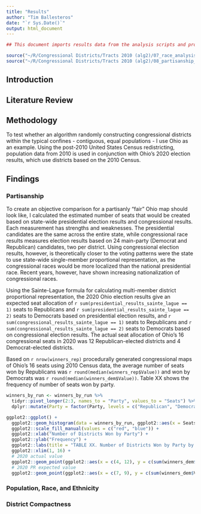 ```yaml
---
title: "Results"
author: "Tim Ballesteros"
date: "`r Sys.Date()`"
output: html_document
---
```


```r
## This document imports results data from the analysis scripts and provides descriptions of the findings.

source("~/R/Congressional Districts/Tracts 2010 (alg2)/07_race_analysis.R", echo = FALSE)
source("~/R/Congressional Districts/Tracts 2010 (alg2)/08_partisanship_analysis.R", echo = FALSE)

```

## Introduction

## Literature Review

## Methodology

To test whether an algorithm randomly constructing congressional districts within the typical confines - contiguous, equal populations - I use Ohio as an example. Using the post-2010 United States Census redistricting, population data from 2010 is used in conjunction with Ohio's 2020 election results, which use districts based on the 2010 Census.

## Findings

### Partisanship

To create an objective comparison for a partisanly "fair" Ohio map should look like, I calculated the estimated number of seats that would be created based on state-wide presidential election results and congressional results. Each measurement has strengths and weaknesses. The presidential candidates are the same across the entire state, while congressional race results measures election results based on 24 main-party (Democrat and Republican) candidates, two per district. Using congressional election results, however, is theoretically closer to the voting patterns were the state to use state-wide single-member proportional representation, as the congressional races would be more localized than the national presidential race. Recent years, however, have shown increasing nationalization of congressional races.

Using the Sainte-Lague formula for calculating multi-member district proportional representation, the 2020 Ohio election results give an expected seat allocation of `r sum(presidential_results_sainte_lague == 1)` seats to Republicans and `r sum(presidential_results_sainte_lague == 2)` seats to Democrats based on presidential election results, and `r sum(congressional_results_sainte_lague == 1)` seats to Republicans and `r sum(congressional_results_sainte_lague == 2)` seats to Democrats based on congressional election results. The actual seat allocation of Ohio's 16 congressional seats in 2020 was 12 Republican-elected districts and 4 Democrat-elected districts.

Based on `r nrow(winners_rep)` procedurally generated congressional maps of Ohio's 16 seats using 2010 Census data, the average number of seats won by Republicans was `r round(median(winners_rep$Value))` and won by Democrats was `r round(median(winners_dem$Value))`. Table XX shows the frequency of number of seats won by party.

```r

winners_by_run <- winners_by_run %>%
  tidyr::pivot_longer(2:3, names_to = "Party", values_to = "Seats") %>%
  dplyr::mutate(Party = factor(Party, levels = c("Republican", "Democrat")))

```

```r

ggplot2::ggplot() +
  ggplot2::geom_histogram(data = winners_by_run, ggplot2::aes(x = Seats, fill = Party), binwidth = .5) +
  ggplot2::scale_fill_manual(values = c("red", "blue")) +
  ggplot2::xlab("Number of Districts Won by Party") +
  ggplot2::ylab("Frequency") +
  ggplot2::labs(title = "TABLE XX. Number of Districts Won by Party by District Map") +
  ggplot2::xlim(1, 16) +
  # 2020 actual value
  ggplot2::geom_point(ggplot2::aes(x = c(4, 12), y = c(sum(winners_dem$Value==4), sum(winners_rep$Value==12))), color = "black") +
  # 2020 PR expected value
  ggplot2::geom_point(ggplot2::aes(x = c(7, 9), y = c(sum(winners_dem$Value==7), sum(winners_rep$Value==9))), color = "white")


```

### Population, Race, and Ethnicity

### District Compactness



